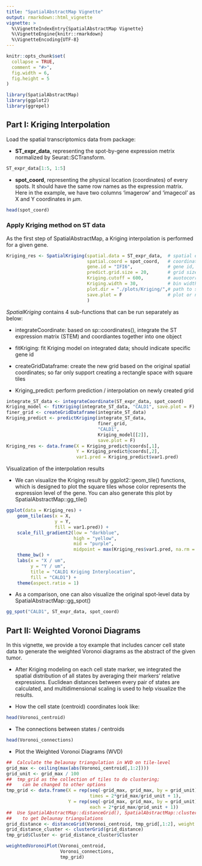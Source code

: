 ```yaml
---
title: "SpatialAbstractMap Vignette"
output: rmarkdown::html_vignette
vignette: >
  %\VignetteIndexEntry{SpatialAbstractMap Vignette}
  %\VignetteEngine{knitr::rmarkdown}
  %\VignetteEncoding{UTF-8}
---
```


<style>
    pre {border: 0;}
    img {border: 0;}
</style>

```r
knitr::opts_chunk$set(
  collapse = TRUE,
  comment = "#>",
  fig.width = 6, 
  fig.height = 5
)
```

```r
library(SpatialAbstractMap)
library(ggplot2)
library(ggrepel)
```

## Part I: Kriging Interpolation

Load the spatial transcriptomics data from package: 

- **ST_expr_data**, representing the spot-by-gene expression metrix normalized by Seurat::SCTransform. 

```r
ST_expr_data[1:5, 1:5]
```

- **spot_coord**, representing the physical location (coordinates) of every spots. It should have the same row names as the expression matrix. Here in the example, we have two columns 'imagerow' and 'imagecol' as X and Y coordinates in $\mu m$. 

```r
head(spot_coord)
```


### Apply Kriging method on ST data

As the first step of SpatialAbstractMap, a Kriging interpolation is performed for a given gene. 

```r
Kriging_res <- SpatialKriging(spatial.data = ST_expr_data,  # spatial expression matrix
                              spatial.coord = spot_coord,   # coordinates
                              gene.id = "IFI6",             # gene id, a colname in spatial.data
                              predict.grid.size = 20,       # grid size for interpolation
                              Kriging.cutoff = 600,         # auotocorrelation effect range
                              Kriging.width = 30,           # bin widths in Kriging sampling
                              plot.dir = "./plots/Kriging/",# path to save figures
                              save.plot = F                 # plot or not; default is T
                              )
```

*SpatialKriging* contains 4 sub-functions that can be run separately as below:

- integrateCoordinate: based on sp::coordinates(), integrate the ST expression matrix (STEM) and coordiantes together into one object

- fitKriging: fit Kriging model on integrated data; should indicate specific gene id

- createGridDataframe: create the new grid based on the original spatial coordinates; so far only support creating a rectangle space with square tiles

- Kriging_predict: perform prediction / interpolation on newly created grid

```r
integrate_ST_data <- integrateCoordinate(ST_expr_data, spot_coord)
Kriging_model <- fitKriging(integrate_ST_data, "CALD1", save.plot = F)
finer_grid <- createGridDataframe(integrate_ST_data)
Kriging_predict <- predictKriging(integrate_ST_data,
                                  finer_grid,
                                  "CALD1",
                                  Kriging_model[[2]],
                                  save.plot = F)
Kriging_res <- data.frame(X = Kriging_predict@coords[,1],
                          Y = Kriging_predict@coords[,2],
                          var1.pred = Kriging_predict$var1.pred)
```

Visualization of the interpolation results

- We can visualize the Kriging result by ggplot2::geom_tile() functions, which is designed to plot the square tiles whose color represents the expression level of the gene. You can also generate this plot by SpatialAbstractMap::gg_tile()

```r
ggplot(data = Kriging_res) + 
    geom_tile(aes(x = X, 
                  y = Y, 
                  fill = var1.pred)) + 
    scale_fill_gradient2(low = "darkblue", 
                         high = "yellow", 
                         mid = "purple", 
                         midpoint = max(Kriging_res$var1.pred, na.rm = T) / 2) +
    theme_bw() + 
    labs(x = "X / um", 
         y = "Y / um", 
         title = "CALD1 Kriging Interplocation", 
         fill = "CALD1") +
    theme(aspect.ratio = 1)
```

- As a comparison, one can also visualize the original spot-level data by SpatialAbstractMap::gg_spot()

```r
gg_spot("CALD1", ST_expr_data, spot_coord)
```


## Part II: Weighted Voronoi Diagrams

In this vignette, we provide a toy example that includes cancer cell state data to generate the weighted Voronoi diagrams as the abstract of the given tumor. 

- After Kriging modeling on each cell state marker, we integrated the spatial distribution of all states by averaging their markers' relative expressions. Euclidean distances between every pair of states are calculated, and multidimensional scaling is used to help visualize the results.

- How the cell state (centroid) coordinates look like:

```r
head(Voronoi_centroid)
```

- The connections between states / centroids

```r
head(Voronoi_connections)
```

- Plot the Weighted Voronoi Diagrams (WVD)

```r
##  Calculate the Delaunay triangulation in WVD on tile-level
grid_max <- ceiling(max(abs(Voronoi_centroid[,1:2])))
grid_unit <- grid_max / 100
##  tmp_grid as the collection of tiles to do clustering; 
##    can be changed to other options
tmp_grid <- data.frame(X = rep(seq(-grid_max, grid_max, by = grid_unit), 
                               times = 2*grid_max/grid_unit + 1),
                       Y = rep(seq(-grid_max, grid_max, by = grid_unit), 
                               each = 2*grid_max/grid_unit + 1))
##  Use SpatialAbstractMap::distanceGrid(), SpatialAbstractMap::clusterGrid() 
##    to get Delaunay triangulations
grid_distance <- distanceGrid(Voronoi_centroid, tmp_grid[,1:2], weight = T)
grid_distance_cluster <- clusterGrid(grid_distance)
tmp_grid$Cluster <- grid_distance_cluster$Cluster
```


```r
weightedVoronoiPlot(Voronoi_centroid,
                    Voronoi_connections,
                    tmp_grid)
```





